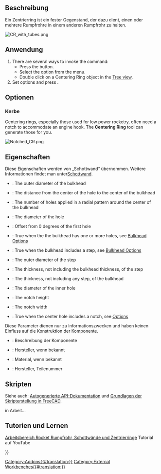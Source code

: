 <languages/>

{{Docnav/de
|[[Rocket_BodyTube/de| Rumpfrohr]]
|[[Rocket_Bulkhead/de| Schottwand]]
|[[Rocket_Workbench/de|Arbeitsbereich Rocket]]
|IconL=Rocket_BodyTube.svg
|IconR=Rocket_Bulkhead.svg
|IconC=RocketWorkbench.svg
}}

{{GuiCommand/de
|Name=Rocket CenteringRing
|Name/de=Rocket Zentrierring
|MenuLocation=Rakete → Zentrierring
|Workbenches=[[Rocket_Workbench/de|Arbeitsbereich Rocket]]
|Version=0.19
}}

<span id="Description"></span>
==Beschreibung==

Ein Zentrierring ist ein fester Gegenstand, der dazu dient, einen oder mehrere Rumpfrohre in einem anderen Rumpfrohr zu halten.

[[File:CR_with_tubes.png]]
{{Caption|Konisch}}

<span id="Usage"></span>
==Anwendung==

# There are several ways to invoke the command: 
#* Press the {{Button|[[Image:Rocket_CenteringRing.svg|16px]] [[Rocket_CenteringRing|Centering Ring]]}} button.
#* Select the {{MenuCommand|Rocket → [[Image:Rocket_CenteringRing.svg|16px]] Centering Ring}} option from the menu.
#* Double click on a Centering Ring object in the [[Tree_view|Tree view]].
# Set options and press {{Button|OK}}.

<span id="Options"></span>
==Optionen==

<span id="Notch"></span>
===Kerbe===

Centering rings, especially those used for low power rocketry, often need a notch to accommodate an engine hook. The '''Centering Ring''' tool can generate those for you.

[[File:Notched_CR.png]]
{{Caption|Zentrierring mit einer Aussparung für einen Motorhaken}}

<span id="Properties"></span>
==Eigenschaften==

{{TitleProperty|Schottwand}}

Diese Eigenschaften werden von „Schottwand“ übernommen. Weitere Informationen findet man unter[[Rocket_Bulkhead/de|Schottwand]].

* {{PropertyData|Diameter}}: The outer diameter of the bulkhead
* {{PropertyData|Hole Center}}: The distance from the center of the hole to the center of the bulkhead
* {{PropertyData|Hole Count}}: The number of holes applied in a radial pattern around the center of the bulkhead
* {{PropertyData|Hole Diameter}}: The diameter of the hole
* {{PropertyData|Hole Offset}}: Offset from 0 degrees of the first hole
* {{PropertyData|Holes}}: True when the the bulkhead has one or more holes, see [[Rocket_Bulkhead#Options|Bulkhead Options]]
* {{PropertyData|Step}}: True when the bulkhead includes a step, see [[Rocket_Bulkhead#Options|Bulkhead Options]]
* {{PropertyData|Step Diameter}}: The outer diameter of the step
* {{PropertyData|Step Thickness}}: The thickness, not including the bulkhead thickness, of the step
* {{PropertyData|Thickness}}: The thickness, not including any step, of the bulkhead

{{TitleProperty|Zentrierring}}

* {{PropertyData|Center Diameter}}: The diameter of the inner hole
* {{PropertyData|Notch Height}}: The notch height
* {{PropertyData|Notch Width}}: The notch width
* {{PropertyData|Notched}}: True when the center hole includes a notch, see [[#Options|Options]]

{{TitleProperty|Rocket Komponenten}}

Diese Parameter dienen nur zu Informationszwecken und haben keinen Einfluss auf die Konstruktion der Komponente.

* {{PropertyData|Description}}: Beschreibung der Komponente
* {{PropertyData|Manufacturer}}: Hersteller, wenn bekannt
* {{PropertyData|Material}}: Material, wenn bekannt
* {{PropertyData|Part Number}}: Hersteller, Teilenummer

<span id="Scripting"></span>
==Skripten==

Siehe auch: [https://freecad.github.io/SourceDoc/ Autogenerierte API-Dokumentation] und [[FreeCAD_Scripting_Basics/de|Grundlagen der Skripterstellung in FreeCAD]].

in Arbeit...

<span id="Tutorials_and_Learning"></span>
== Tutorien und Lernen ==

[https://youtu.be/xi7acpw3eDA Arbeitsbereich Rocket Rumpfrohr, Schottwände und Zentrierringe] Tutorial auf YouTube


{{Docnav
|[[Rocket_BodyTube/de| Rumpfrohr]]
|[[Rocket_Bulkhead/de| Schottwand]]
|[[Rocket_Workbench/de|Arbeitsbereich Rocket]]
|IconL=Rocket_BodyTube.svg
|IconR=Rocket_Bulkhead.svg
|IconC=RocketWorkbench.svg
}}

{{Userdocnavi{{#translation:}}}}
[[Category:Addons{{#translation:}}]]
[[Category:External Workbenches{{#translation:}}]]